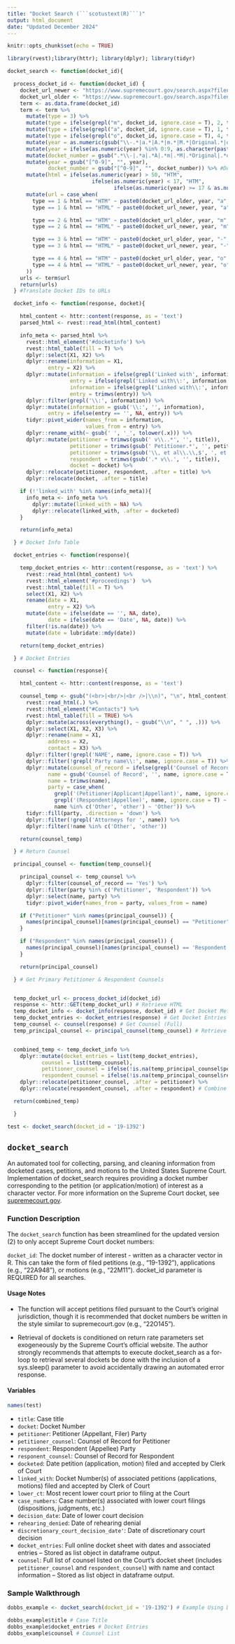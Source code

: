 ```yaml
---
title: "Docket Search (```scotustext(R)```)"
output: html_document
date: "Updated December 2024"
---
```


```r
knitr::opts_chunk$set(echo = TRUE)

library(rvest);library(httr); library(dplyr); library(tidyr)

docket_search <- function(docket_id){

  process_docket_id <- function(docket_id) {
    docket_url_newer <- "https://www.supremecourt.gov/search.aspx?filename=/docket/docketfiles/html/public/"
    docket_url_older <- "https://www.supremecourt.gov/search.aspx?filename=/docketfiles/"
    term <- as.data.frame(docket_id)
    term <- term %>%
      mutate(type = 3) %>%
      mutate(type = ifelse(grepl("m", docket_id, ignore.case = T), 2, type)) %>%
      mutate(type = ifelse(grepl("a", docket_id, ignore.case = T), 1, type)) %>%
      mutate(type = ifelse(grepl("o", docket_id, ignore.case = T), 4, type)) %>%
      mutate(year = as.numeric(gsub("\\-.*|a.*|A.*|m.*|M.*|Original.*|original.*|o.*|O.*|Orig.*|orig.*", "", docket_id))) %>%
      mutate(year = ifelse(as.numeric(year) %in% 0:9, as.character(paste0(sprintf("%02d", year))), as.character(year))) %>%
      mutate(docket_number = gsub(".*\\-|.*a|.*A|.*m|.*M|.*Original|.*original|.*o|.*O|.*Orig|.*orig", "", docket_id)) %>%
      mutate(year = gsub("[^0-9]", "", year),
             docket_number = gsub("[^0-9]", "", docket_number)) %>% #Delete Non-Numbers
      mutate(html = ifelse(as.numeric(year) > 50, "HTM",
                           ifelse(as.numeric(year) < 17, "HTM",
                                  ifelse(as.numeric(year) >= 17 & as.numeric(year) < 30, "HTML", "HTM")))) %>%
      mutate(url = case_when(
        type == 1 & html == "HTM" ~ paste0(docket_url_older, year, "a", docket_number, ".htm"),
        type == 1 & html == "HTML" ~ paste0(docket_url_newer, year, "a", docket_number, ".html"),

        type == 2 & html == "HTM" ~ paste0(docket_url_older, year, "m", docket_number, ".htm"),
        type == 2 & html == "HTML" ~ paste0(docket_url_newer, year, "m", docket_number, ".html"),

        type == 3 & html == "HTM" ~ paste0(docket_url_older, year, "-", docket_number, ".htm"),
        type == 3 & html == "HTML" ~ paste0(docket_url_newer, year, "-", docket_number, ".html"),

        type == 4 & html == "HTM" ~ paste0(docket_url_older, year, "o", docket_number, ".htm"),
        type == 4 & html == "HTML" ~ paste0(docket_url_newer, year, "o", docket_number, ".html")
      ))
    urls <- term$url
    return(urls)
  } #Translate Docket IDs to URLs

  docket_info <- function(response, docket){

    html_content <- httr::content(response, as = 'text')
    parsed_html <- rvest::read_html(html_content)

    info_meta <- parsed_html %>%
      rvest::html_element('#docketinfo') %>%
      rvest::html_table(fill = T) %>%
      dplyr::select(X1, X2) %>%
      dplyr::rename(information = X1,
             entry = X2) %>%
      dplyr::mutate(information = ifelse(grepl('Linked with', information, ignore.case = T), gsub('Linked with', 'Linked with:', information, ignore.case = T), information),
                    entry = ifelse(grepl('Linked with\\:', information, ignore.case = T), gsub('.*with\\:', '', trimws(information)), entry),
                    information = ifelse(grepl('Linked with\\:', information), gsub('with\\:.*', 'with:', information), information),
                    entry = trimws(entry)) %>%
      dplyr::filter(grepl('\\:', information)) %>%
      dplyr::mutate(information = gsub('\\:', '', information),
             entry = ifelse(entry == '', NA, entry)) %>%
      tidyr::pivot_wider(names_from = information,
                         values_from = entry) %>%
      dplyr::rename_with(~ gsub(' ', '_', tolower(.x))) %>%
      dplyr::mutate(petitioner = trimws(gsub(' v\\..*', '', title)),
                    petitioner = trimws(gsub(' Petitioner.*', '', petitioner)),
                    petitioner = trimws(gsub('\\, et al\\.\\,$', ', et al.', petitioner)),
                    respondent = trimws(gsub('.* v\\.', '', title)),
                    docket = docket) %>%
      dplyr::relocate(petitioner, respondent, .after = title) %>%
      dplyr::relocate(docket, .after = title)

    if (!'linked_with' %in% names(info_meta)){
      info_meta <- info_meta %>%
        dplyr::mutate(linked_with = NA) %>%
        dplyr::relocate(linked_with, .after = docketed)
    }

    return(info_meta)

  } # Docket Info Table

  docket_entries <- function(response){

    temp_docket_entries <- httr::content(response, as = 'text') %>%
      rvest::read_html(html_content) %>%
      rvest::html_element('#proceedings')  %>%
      rvest::html_table(fill = T) %>%
      select(X1, X2) %>%
      rename(date = X1,
             entry = X2) %>%
      mutate(date = ifelse(date == '', NA, date),
             date = ifelse(date == 'Date', NA, date)) %>%
      filter(!is.na(date)) %>%
      mutate(date = lubridate::mdy(date))

    return(temp_docket_entries)

  } # Docket Entries

  counsel <- function(response){

    html_content <- httr::content(response, as = 'text')

    counsel_temp <- gsub("(<br>|<br/>|<br />|\\n)", "\n", html_content) %>%
      rvest::read_html(.) %>%
      rvest::html_element("#Contacts") %>%
      rvest::html_table(fill = TRUE) %>%
      dplyr::mutate(across(everything(), ~ gsub("\\n", " ", .))) %>%
      dplyr::select(X1, X2, X3) %>%
      dplyr::rename(name = X1,
             address = X2,
             contact = X3) %>%
      dplyr::filter(!grepl('NAME', name, ignore.case = T)) %>%
      dplyr::filter(!grepl('Party name\\:', name, ignore.case = T)) %>%
      dplyr::mutate(counsel_of_record = ifelse(grepl('Counsel of Record', name, ignore.case = T), 'Yes', 'No'),
             name = gsub('Counsel of Record', '', name, ignore.case = T),
             name = trimws(name),
             party = case_when(
               grepl('(Petitioner|Applicant|Appellant)', name, ignore.case = T) ~ 'Petitioner',
               grepl('(Respondent|Appellee)', name, ignore.case = T) ~ 'Respondent',
               name %in% c('Other', 'other') ~ 'Other')) %>%
      tidyr::fill(party, .direction = 'down') %>%
      dplyr::filter(!grepl('Attorneys for ', name)) %>%
      dplyr::filter(!name %in% c('Other', 'other'))

    return(counsel_temp)

  } # Return Counsel

  principal_counsel <- function(temp_counsel){

    principal_counsel <- temp_counsel %>%
      dplyr::filter(counsel_of_record == 'Yes') %>%
      dplyr::filter(party %in% c('Petitioner', 'Respondent')) %>%
      dplyr::select(name, party) %>%
      tidyr::pivot_wider(names_from = party, values_from = name)

    if ("Petitioner" %in% names(principal_counsel)) {
      names(principal_counsel)[names(principal_counsel) == "Petitioner"] <- "petitioner_counsel"
    }

    if ("Respondent" %in% names(principal_counsel)) {
      names(principal_counsel)[names(principal_counsel) == 'Respondent'] <- "respondent_counsel"
    }

    return(principal_counsel)

  } # Get Primary Petitioner & Respondent Counsels


  temp_docket_url <- process_docket_id(docket_id)
  response <- httr::GET(temp_docket_url) # Retrieve HTML
  temp_docket_info <- docket_info(response, docket_id) # Get Docket Meta Info
  temp_docket_entries <- docket_entries(response) # Get Docket Entries
  temp_counsel <- counsel(response) # Get Counsel (Full)
  temp_principal_counsel <- principal_counsel(temp_counsel) # Retrieve Principal Counsel


  combined_temp <- temp_docket_info %>%
    dplyr::mutate(docket_entries = list(temp_docket_entries),
           counsel = list(temp_counsel),
           petitioner_counsel = ifelse(!is.na(temp_principal_counsel$petitioner_counsel), temp_principal_counsel$petitioner_counsel, NA),
           respondent_counsel = ifelse(!is.na(temp_principal_counsel$respondent_counsel), temp_principal_counsel$respondent_counsel, NA)) %>%
    dplyr::relocate(petitioner_counsel, .after = petitioner) %>%
    dplyr::relocate(respondent_counsel, .after = respondent) # Combine

  return(combined_temp)

  }

test <- docket_search(docket_id = '19-1392')

```

## ```docket_search```

An automated tool for collecting, parsing, and cleaning information from docketed cases, petitions, and motions to the United States Supreme Court. Implementation of docket_search requires providing a docket number corresponding to the petition (or application/motion) of interest as a character vector. For more information on the Supreme Court docket, see <a href="https://www.supremecourt.gov/">supremecourt.gov</a>.


### Function Description

The `docket_search` function has been streamlined for the updated version (2) to only accept Supreme Court docket numbers:

`docket_id`: The docket number of interest - written as a character vector in R. This can take the form of filed petitions (e.g., “19-1392”), applications (e.g., “22A948”), or motions (e.g., “22M11”). docket_id parameter is REQUIRED for all searches.

#### Usage Notes

- The function will accept petitions filed pursuant to the Court’s original jurisdiction, though it is recommended that docket numbers be written in the style similar to supremecourt.gov (e.g., “22O145”).

- Retrieval of dockets is conditioned on return rate parameters set exogeneously by the Supreme Court's official website. The author strongly recommends that attempts to execute docket_search as a for-loop to retrieval several dockets be done with the inclusion of a sys.sleep() parameter to avoid accidentally drawing an automated error response.

#### Variables

```r
names(test)
```

- `title`: Case title
- `docket`: Docket Number
- `petitioner`: Petitioner (Appellant, Filer) Party
- `petitioner_counsel`: Counsel of Record for Petitioner
- `respondent`: Respondent (Appellee) Party
- `responent_counsel`: Counsel of Record for Respondent
- `docketed`: Date petition (application, motion) filed and accepted by Clerk of Court
- `linked_with`: Docket Number(s) of associated petitions (applications, motions) filed and accepted by Clerk of Court
- `lower_ct`: Most recent lower court prior to filing at the Court
- `case_numbers`: Case number(s) associated with lower court filings (dispositions, judgments, etc.)
- `decision_date`: Date of lower court decision
- `rehearing_denied`: Date of rehearing denial
- `discretionary_court_decision_date'`: Date of discretionary court decision
- `docket_entries`: Full online docket sheet with dates and associated entries -- Stored as list object in dataframe output. 
- `counsel`: Full list of counsel listed on the Court's docket sheet (includes `petitioner_counsel` and `respondent_counsel`) with name and contact information -- Stored as list object in dataframe output. 

### Sample Walkthrough

```r

dobbs_example <- docket_search(docket_id = '19-1392') # Example Using Dobbs v. Jackson (2022)

```


```r
dobbs_example$title # Case Title
dobbs_example$docket_entries # Docket Entries
dobbs_example$counsel # Counsel List

```

